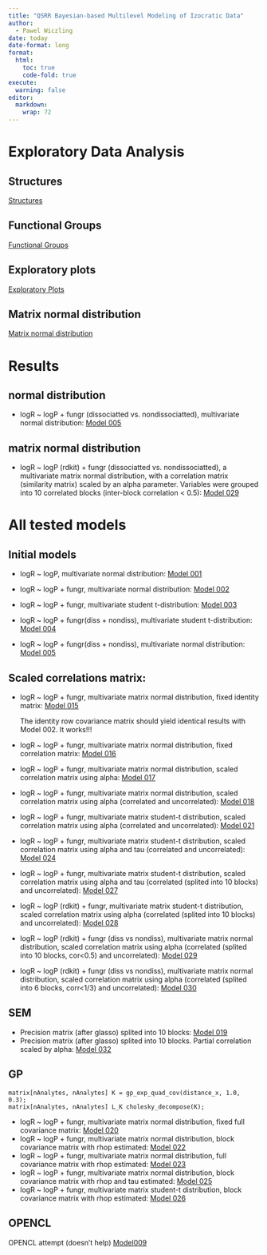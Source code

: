 ```yaml
---
title: "QSRR Bayesian-based Multilevel Modeling of Izocratic Data"
author:   
  - Pawel Wiczling
date: today
date-format: long
format:
  html:
    toc: true
    code-fold: true
execute:
  warning: false
editor: 
  markdown: 
    wrap: 72
---
```


# Exploratory Data Analysis

## Structures

[Structures](print-analytes-structures.html "Structures")

## Functional Groups

[Functional Groups](functional-groups-rdkit.html "Functional groups")

## Exploratory plots

[Exploratory Plots](eda.html "EDA")

## Matrix normal distribution

[Matrix normal distribution](matrix-normal.html "Matrix normal distribution")

# Results

## normal distribution

-   logR \~ logP + fungr (dissociatted vs. nondissociatted), multivariate normal distribution: [Model
    005](model-development-005.html "Model 005") 
   
## matrix normal distribution 

-   logR \~ logP (rdkit) + fungr (dissociatted vs. nondissociatted), a multivariate matrix normal distribution, with a correlation matrix (similarity matrix) scaled by an alpha parameter. Variables were grouped into 10 correlated blocks (inter-block correlation < 0.5): [Model 029](model-development-029.html "Model 029")  

# All tested models
## Initial models

-   logR \~ logP, multivariate normal distribution: [Model
    001](model-development-001.html "Model 001")

-   logR \~ logP + fungr, multivariate normal distribution: [Model
    002](model-development-002.html "Model 002")

-   logR \~ logP + fungr, multivariate student t-distribution: [Model
    003](model-development-003.html "Model 003")

-   logR \~ logP + fungr(diss + nondiss), multivariate student t-distribution: [Model
    004](model-development-004.html "Model 004") 

-   logR \~ logP + fungr(diss + nondiss), multivariate normal distribution: [Model
    005](model-development-005.html "Model 005") 
    
## Scaled correlations matrix:

-   logR \~ logP + fungr, multivariate matrix normal distribution,
    fixed identity matrix: [Model 015](model-development-015.html "Model 015")
    
    The identity row covariance matrix should yield identical results with Model 002. It works!!!
 
 -   logR \~ logP + fungr, multivariate matrix normal distribution,
    fixed correlation matrix: [Model 016](model-development-016.html "Model 016")
    
-   logR \~ logP + fungr, multivariate matrix normal distribution,
    scaled correlation matrix using alpha: [Model 017](model-development-017.html "Model 017") 
    
 -   logR \~ logP + fungr, multivariate matrix normal distribution,
    scaled correlation matrix using alpha (correlated and uncorrelated): [Model 018](model-development-018.html "Model 018")     
    
 -   logR \~ logP + fungr, multivariate matrix student-t distribution,
    scaled correlation matrix using alpha (correlated and uncorrelated): [Model 021](model-development-021.html "Model 021") 
    
 -   logR \~ logP + fungr, multivariate matrix student-t distribution,
    scaled correlation matrix using alpha and tau (correlated and uncorrelated): [Model 024](model-development-024.html "Model 024") 
    
  -   logR \~ logP + fungr, multivariate matrix student-t distribution,
    scaled correlation matrix using alpha and tau (correlated (splited into 10 blocks) and uncorrelated): [Model 027](model-development-027.html "Model 027")    

  -   logR \~ logP (rdkit) + fungr, multivariate matrix student-t distribution,
    scaled correlation matrix using alpha (correlated (splited into 10 blocks) and uncorrelated): [Model 028](model-development-028.html "Model 028")     

  -   logR \~ logP (rdkit) + fungr (diss vs nondiss), multivariate matrix normal distribution, scaled correlation matrix using alpha (correlated (splited into 10 blocks, cor<0.5) and uncorrelated): [Model 029](model-development-029.html "Model 029")  

  -   logR \~ logP (rdkit) + fungr (diss vs nondiss), multivariate matrix normal distribution, scaled correlation matrix using alpha (correlated (splited into 6 blocks, corr<1/3) and uncorrelated): [Model 030](model-development-030.html "Model 030")  
  
## SEM 
    
-   Precision matrix (after glasso) splited into 10 blocks: [Model
    019](model-development-019.html "Model 019")
-   Precision matrix (after glasso) splited into 10 blocks. Partial correlation scaled by alpha: [Model
    032](model-development-032.html "Model 032")
 
## GP 
```         
matrix[nAnalytes, nAnalytes] K = gp_exp_quad_cov(distance_x, 1.0, 0.3);
matrix[nAnalytes, nAnalytes] L_K cholesky_decompose(K);
```

-   logR \~ logP + fungr, multivariate matrix normal distribution, fixed
    full covariance matrix: [Model
    020](model-development-020.html "Model 020")
-   logR \~ logP + fungr, multivariate matrix normal distribution, block
     covariance matrix with rhop estimated: [Model
    022](model-development-022.html "Model 022") 
-   logR \~ logP + fungr, multivariate matrix normal distribution, full
     covariance matrix with rhop estimated: [Model
    023](model-development-023.html "Model 023")  
-   logR \~ logP + fungr, multivariate matrix normal distribution, block
     covariance matrix with rhop and tau estimated: [Model
    025](model-development-025.html "Model 025")      
-   logR \~ logP + fungr, multivariate matrix student-t distribution, block
     covariance matrix with rhop estimated: [Model
    026](model-development-026.html "Model 026")      

## OPENCL
OPENCL attempt (doesn't help) [Model009](model-development-009.qmd "Model 009")
